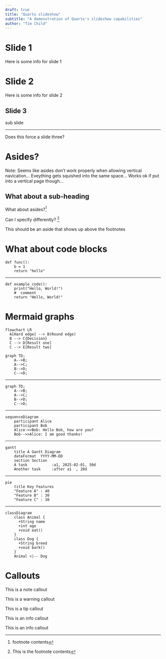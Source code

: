 ```yaml
---
draft: true
title: "Quarto slideshow"
subtitle: "A demonstration of Quarto's slideshow capabilities"
author: "Tim Child"
---
```



# Slide 1

Here is some info for slide 1


# Slide 2

Here is some info for slide 2

## Slide 3

sub slide

---

Does this force a slide three?

# Asides?

Note: Seems like asides don't work properly when allowing vertical navication... Eveything gets squished into the same space... Works ok if put into a vertical page though...

## What about a sub-heading

What about asides?^[footnote contents]

Can I specify differently? [^footnote]

[^footnote]: This is the footnote contents

::: aside
This should be an aside that shows up above the footnotes
:::


# What about code blocks

```python[1-3]
def func():
	b = 1
	return "hello"
```

---

```.python
def example_code():
    print("Hello, World!")
    #  comment
    return "Hello, World!"
```

# Mermaid graphs

```mermaid
flowchart LR
  A[Hard edge] --> B(Round edge)
  B --> C{Decision}
  C --> D[Result one]
  C --> E[Result two]
```

```mermaid
graph TD;
    A-->B;
    A-->C;
    B-->D;
    C-->D;
```

---

```mermaid
graph TD;
    A-->B;
    A-->C;
    B-->D;
    C-->D;

```

---

```mermaid
sequenceDiagram
    participant Alice
    participant Bob
    Alice->>Bob: Hello Bob, how are you?
    Bob-->>Alice: I am good thanks!

```

---

```mermaid
gantt
    title A Gantt Diagram
    dateFormat  YYYY-MM-DD
    section Section
    A task           :a1, 2025-02-01, 30d
    Another task     :after a1  , 20d

```

---


```mermaid
pie
    title Key Features
    "Feature A" : 40
    "Feature B" : 30
    "Feature C" : 30

```

---


```mermaid
classDiagram
    class Animal {
      +String name
      +int age
      +void eat()
    }
    class Dog {
      +String breed
      +void bark()
    }
    Animal <|-- Dog

```

# Callouts {.smaller}

::: {.callout-note collapse=true}
This is a note callout
:::

::: {.callout-warning}
This is a warning callout
:::

::: {.callout-important}
This is a tip callout
:::

::: {.callout-tip}
This is an info callout
:::

::: {.callout-caution}
This is an info callout
:::
